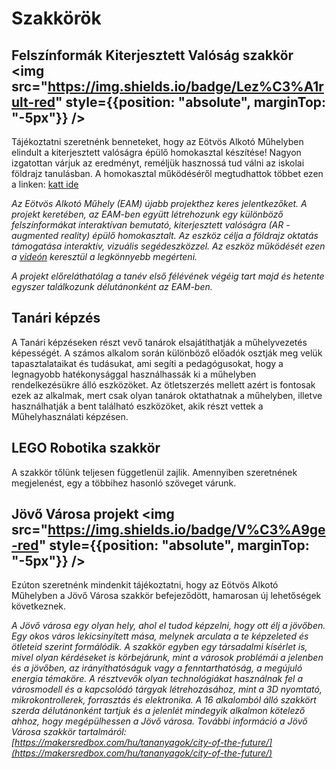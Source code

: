 # Szakkörök

## Felszínformák Kiterjesztett Valóság szakkör <img src="https://img.shields.io/badge/Lez%C3%A1rult-red" style={{position: "absolute", marginTop: "-5px"}} />

Tájékoztatni szeretnénk benneteket, hogy az Eötvös Alkotó Műhelyben elindult a kiterjesztett valóságra épülő homokasztal készítése! Nagyon izgatottan várjuk az eredményt, reméljük hasznossá tud válni az iskolai földrajz tanulásban. A homokasztal működéséről megtudhattok többet ezen a linken: [katt ide](https://www.youtube.com/watch?v=j9JXtTj0mzE)

_Az Eötvös Alkotó Műhely (EAM) újabb projekthez keres jelentkezőket. A projekt keretében, az EAM-ben együtt létrehozunk egy különböző felszínformákat interaktívan bemutató, kiterjesztett valóságra (AR - augmented reality) épülő homokasztalt. Az eszköz célja a földrajz oktatás támogatása interaktív, vizuális segédeszközzel. Az eszköz működését ezen a [videón](https://www.youtube.com/watch?v=j9JXtTj0mzE) keresztül a legkönnyebb megérteni._

_A projekt előreláthatólag a tanév első félévének végéig tart majd és hetente egyszer találkozunk délutánonként az EAM-ben._

## Tanári képzés

A Tanári képzéseken részt vevő tanárok elsajátíthatják a műhelyvezetés képességét. A számos alkalom során különböző előadók osztják meg velük tapasztalataikat és tudásukat, ami segíti a pedagógusokat, hogy a legnagyobb hatékonysággal használhassák ki a műhelyben rendelkezésükre álló eszközöket. Az ötletszerzés mellett azért is fontosak ezek az alkalmak, mert csak olyan tanárok oktathatnak a műhelyben, illetve használhatják a bent található eszközöket, akik részt vettek a Műhelyhasználati képzésen.

## LEGO Robotika szakkör

A szakkör tőlünk teljesen függetlenül zajlik. Amennyiben szeretnének megjelenést, egy a többihez hasonló szöveget várunk.

## Jövő Városa projekt <img src="https://img.shields.io/badge/V%C3%A9ge-red" style={{position: "absolute", marginTop: "-5px"}} />

Ezúton szeretnénk mindenkit tájékoztatni, hogy az Eötvös Alkotó Műhelyben a Jövő Városa szakkör befejeződött, hamarosan új lehetőségek következnek.

_A Jövő városa egy olyan hely, ahol el tudod képzelni, hogy ott élj a jövőben. Egy okos város lekicsinyített mása, melynek arculata a te képzeleted és ötleteid szerint formálódik. A szakkör egyben egy társadalmi kísérlet is, mivel olyan kérdéseket is körbejárunk, mint a városok problémái a jelenben és a jövőben, az irányíthatóságuk vagy a fenntarthatóság, a megújuló energia témaköre. A résztvevők olyan technológiákat használnak fel a városmodell és a kapcsolódó tárgyak létrehozásához, mint a 3D nyomtató, mikrokontrollerek, forrasztás és elektronika. A 16 alkalomból álló szakkört szerda délutánonként tartjuk és a jelenlét mindegyik alkalmon kötelező ahhoz, hogy megépülhessen a Jövő városa. További információ a Jövő Városa szakkör tartalmáról: [https://makersredbox.com/hu/tananyagok/city-of-the-future/](https://makersredbox.com/hu/tananyagok/city-of-the-future/)_
